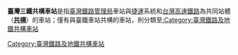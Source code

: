 '''臺灣三鐵共構車站'''是指[[臺灣鐵路管理局|臺灣鐵路管理局]]車站與[[捷運|捷運]]系統和[[台灣高速鐵路|台灣高速鐵路]]為共同站體（'''[[共構|共構]]'''）的車站；僅有與臺鐵車站共構的車站，則分類至[[:Category:臺灣鐵路及地鐵共構車站|:Category:臺灣鐵路及地鐵共構車站]]


[[Category:臺灣鐵路及地鐵共構車站|Category:臺灣鐵路及地鐵共構車站]]
